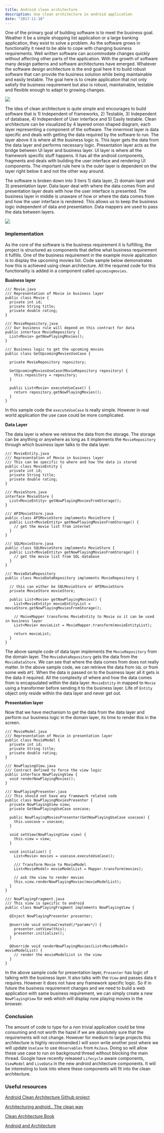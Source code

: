 ```yaml
---
title: Android clean architecture
description: Use clean architecture in android application
date: "2017-11-18"
---
```


One of the primary goal of building software is to meet the business goal. Weather it be a simple shopping list application or a large banking application, they exist to solve a problem. As the software grows in functionality it need to be able to cope with changing business requirements. Well written software can accommodate changes quickly without affecting other parts of the application. With the growth of software many design patterns and software architectures have emerged. Whatever the software design architecture is the end goal here it to build robust software that can provide the business solution while being maintainable and easily testable. The goal here is to create application that not only satisfy the business requirement but also is robust, maintainable, testable and flexible enough to adapt to growing changes.

![](https://cdn-images-1.medium.com/max/800/0*Zlhkm_0QUY5Gv9I3.png)

The idea of clean architecture is quite simple and encourages to build software that is 1) Independent of frameworks, 2) Testable, 3) Independent of database, 4) Independent of User interface and 5) Easily testable. Clean architecture can be visualized by 4 layered onion shaped diagram, each layer representing a component of the software. The innermost layer is data specific and deals with getting the data required by the software to run. The layer above it is where all the business logic is. This layer gets the data from the data layer and performs necessary logic. Presentation layer acts as the bridge between UI layer and business layer. UI layer is where all the framework specific stuff happens. It has all the android components, fragments and deals with building the user interface and rendering UI components. The important rule here is the outer layer is dependent on the layer right below it and not the other way around.

The software is broken down into 3 tiers 1) data layer, 2) domain layer and 3) presentation layer. Data layer deal with where the data comes from and presentation layer deals with how the user interface is presented. The business layer in middle is unaware of how or where the data comes from and how the user interface is rendered. This allows us to keep the business logic independent of data and presentation. Data mappers are used to pass the data between layers.

![](https://cdn-images-1.medium.com/max/800/0*tq_2WXoyOzlkhBM8.png)

### Implementation

As the core of the software is the business requirement it is fulfilling, the project is structured as components that define what business requirement it fulfills. One of the business requirement in the example movie application is to display the upcoming movies list. Code sample below demonstrates how this is achieved using clean architecture. All the required code for this functionality is added in a component called `upcomingmovies`.

**Business layer**

```markup--code markup--pre-code
/// Movie.java
/// Representation of Movie in business layer
public class Movie {
  private int id;
  private String title;
  private double rating;
}

/// MovieRepository.java
/// Our business rule will depend on this contract for data
public interface MovieRepository {
  List<Movie> getNowPlayingMovies();
}

/// Business logic to get the upcoming movies
public class GetUpcomingMoviesUseCase {

  private MovieRepository repository;

  GetUpcomingMoviesUseCase(MovieRepository repository) {
    this.repository = repository;
  }

  public List<Movie> executeUseCase() {
    return repository.getNowPlayingMovies();
  }
}
```

In this sample code the `executeUseCase` is really simple. However in real world application the use case could be more complicated.

**Data Layer**

The data layer is where we retrieve the data from the storage. The storage can be anything or anywhere as long as it implements the `MovieRepository` through which business layer talks to the data layer.

```markup--code markup--pre-code
/// MovieEntity.java
/// Representation of Movie in business layer
/// This can be specific to where and how the data is stored
public class MovieEntity {
  private int id;
  private String title;
  private double rating;
}

/// MovieStore.java
interface MovieStore {
  List<MovieEntity> getNowPlayingMoviesFromStorage();
}

/// APIMovieStore.java
public class APIMovieStore implements MovieStore {
  public List<MovieEntity> getNowPlayingMoviesFromStorage() {
    // get the movie list from internet
  }
}

/// SQLMovieStore.java
public class SQLMovieStore implements MovieStore {
  public List<MovieEntity> getNowPlayingMoviesFromStorage() {
    // get the movie list from SQL database
  }
}

/// MovieDataRepository
public class MovieDataRepository implements MovieRepository {

  // this can either be SQLMovieStore or APIMovieStore
  private MovieStore movieStore;

  public List<Movie> getNowPlayingMovies() {
    List<MovieEntity> movieEntityList = movieStore.getNowPlayingMoviesFromStorage();

    // MoiveMapper transforms MovieEntity to Movie so it can be used in business layer
    List<Movie> movieList = MovieMapper.transform(movieEntityList);

    return movieList;
  }
}
```

The above sample code of data layer implements the `MovieRepository` from the domain layer. The `MovieDataRepository` gets the data from the `MovieDataStore`. We can see that where the data comes from does not really matter. In the above sample code, we can retrieve the data from `SQL` or from some web `API`. When the data is passed on to the business layer all it gets is the data it required. All the complexity of where and how the data comes from is encapsulated within the data layer. `MovieEntity` in mapped to `Movie` using a transformer before sending it to the business layer. Life of `Entity` object only reside within the data layer and never get out.

**Presentation layer**

Now that we have mechanism to get the data from the data layer and perform our business logic in the domain layer, its time to render this in the screen.

```markup--code markup--pre-code
/// MovieModel.java
/// Representation of Movie in presentation layer
public class MovieModel {
  private int id;
  private String title;
  private double rating;
}

/// NowPlayingView.java
/// Contract defined to force the view logic
public interface NowPlayingView {
  void renderNowPlayingMovies();
}

/// NowPlayingPresenter.java
/// This should not have any framework related code
public class NowPlayingMoviesPresenter {
  private NowPlayingView view;
  private GetNowPlayingUseCase usecase;

  public NowPlayingMoviesPresenter(GetNowPlayingUseCase usecase) {
    this.usecase = usecase;
  }

  void setView(NowPlayingView view) {
    this.view = view;
  }

  void initialize() {
    List<Movie> movies = usecase.executeUseCase();

    /// Transform Movie to MovieModel
    List<MovieModel> movieModelList = Mapper.transform(movies);

    // ask the view to render movies
    this.view.renderNowPlayingMovies(movieModelList);
  }
}

/// NowPlayingFragment.java
/// This view is specific to android
public class NowPlayingFragment implements NowPlayingView {

  @Inject NowPlayingPresenter presenter;

  @override void onViewCreated(/*params*/) {
    presenter.setView(this);
    presenter.initialize();
  }

  @Override void renderNowPlayingMovies(List<MovieModel> movieModelList) {
    // render the movieModelList in the view
  }
}
```

In the above sample code for presentation layer, `Presenter` has logic of talking with the business layer. It also talks with the `View` and passes data it requires. However it does not have any framework specific logic. So if in future the business requirement changes and we need to build a web application with same business requirement, we can simply create a new `NowPlayingView` for web which will display now playing movies in the browser.

### Conclusion

The amount of code to type for a non trivial application could be time consuming and not worth the hazel if we are absolutely sure that the requirements will not change. However for medium to large projects this architecture is highly recommended.I will soon write another post where we will update `UseCase` to use `Observables` from `RxJava`. Doing so will allow these use case to run on background thread without blocking the main thread. Google have recently released `Lifecycle` aware components, `ViewModel` and `LiveData` in the new android architecture components. It will be interesting to look into where these components will fit into the clean architecture.

### Useful resources

[Android Clean Architecture Github project](https://github.com/android10/Android-CleanArchitecture)

[Architecturing android.. The clean way](http://fernandocejas.com/2014/09/03/architecting-android-the-clean-way/)

[Clean Architecture Book](https://www.amazon.co.uk/Clean-Architecture-Craftsmans-Software-Structure/dp/0134494164)

[Android and Architecture](https://android-developers.googleblog.com/2017/05/android-and-architecture.html)
